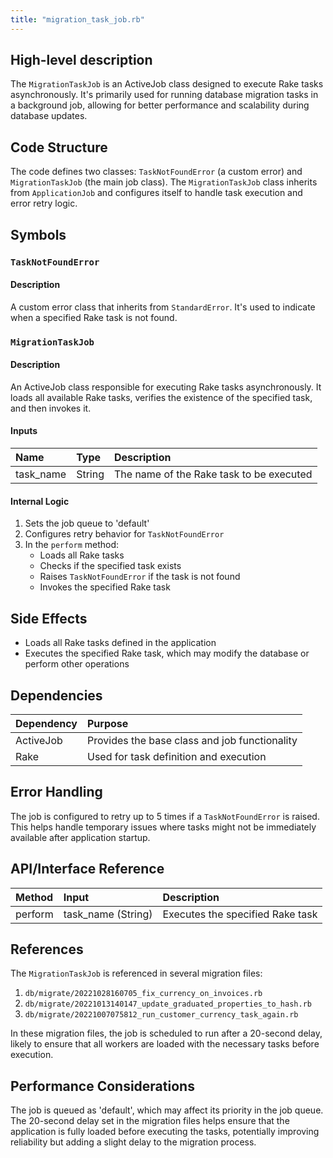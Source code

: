 ```yaml
---
title: "migration_task_job.rb"
---
```


## High-level description
The `MigrationTaskJob` is an ActiveJob class designed to execute Rake tasks asynchronously. It's primarily used for running database migration tasks in a background job, allowing for better performance and scalability during database updates.

## Code Structure
The code defines two classes: `TaskNotFoundError` (a custom error) and `MigrationTaskJob` (the main job class). The `MigrationTaskJob` class inherits from `ApplicationJob` and configures itself to handle task execution and error retry logic.

## Symbols

### `TaskNotFoundError`
#### Description
A custom error class that inherits from `StandardError`. It's used to indicate when a specified Rake task is not found.

### `MigrationTaskJob`
#### Description
An ActiveJob class responsible for executing Rake tasks asynchronously. It loads all available Rake tasks, verifies the existence of the specified task, and then invokes it.

#### Inputs
| Name | Type | Description |
|:-----|:-----|:------------|
| task_name | String | The name of the Rake task to be executed |

#### Internal Logic
1. Sets the job queue to 'default'
2. Configures retry behavior for `TaskNotFoundError`
3. In the `perform` method:
   - Loads all Rake tasks
   - Checks if the specified task exists
   - Raises `TaskNotFoundError` if the task is not found
   - Invokes the specified Rake task

## Side Effects
- Loads all Rake tasks defined in the application
- Executes the specified Rake task, which may modify the database or perform other operations

## Dependencies
| Dependency | Purpose |
|:-----------|:--------|
| ActiveJob | Provides the base class and job functionality |
| Rake | Used for task definition and execution |

## Error Handling
The job is configured to retry up to 5 times if a `TaskNotFoundError` is raised. This helps handle temporary issues where tasks might not be immediately available after application startup.

## API/Interface Reference
| Method | Input | Description |
|:-------|:------|:------------|
| perform | task_name (String) | Executes the specified Rake task |

## References
The `MigrationTaskJob` is referenced in several migration files:

1. `db/migrate/20221028160705_fix_currency_on_invoices.rb`
2. `db/migrate/20221013140147_update_graduated_properties_to_hash.rb`
3. `db/migrate/20221007075812_run_customer_currency_task_again.rb`

In these migration files, the job is scheduled to run after a 20-second delay, likely to ensure that all workers are loaded with the necessary tasks before execution.

## Performance Considerations
The job is queued as 'default', which may affect its priority in the job queue. The 20-second delay set in the migration files helps ensure that the application is fully loaded before executing the tasks, potentially improving reliability but adding a slight delay to the migration process.